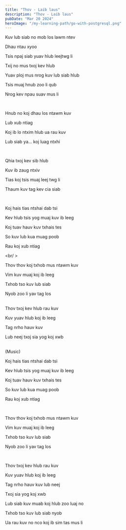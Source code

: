 ```yaml
---
title: "Thov - Laib laus"
description: "Thov - Laib laus"
pubDate: "Mar 20 2024"
heroImage: "/my-learning-path/go-with-postgresql.png"
---
```


Kuv lub siab no mob los lawm ntev

Dhau ntau xyoo

Tsis npaj siab yuav hlub leejtwg li

Txij no mus txoj kev hlub

Yuav ploj mus nrog kuv lub siab hlub

Tsis muaj hnub zoo li qub

Nrog kev npau suav mus li

<br />

Hnub no koj dhau los ntawm kuv

Lub xub ntiag

Koj ib lo ntxim hlub ua rau kuv

Lub siab ya... koj luag ntxhi

<br />

Qhia txoj kev sib hlub

Kuv ib zaug ntxiv

Tias koj tsis muaj leej twg li

Thaum kuv tag kev cia siab

<br />

Koj hais tias ntshai dab tsi

Kev hlub tsis yog muaj kuv ib leeg

Koj tuav hauv kuv txhais tes

So kuv lub kua muag poob

Rau koj xub ntiag

<br/ >

Thov thov koj txhob mus ntawm kuv

Vim kuv muaj koj ib leeg

Txhob tso kuv lub siab

Nyob zoo li yav tag los

<br />
Thov txoj kev hlub rau kuv

Kuv yuav hlub koj ib leeg

Tag nrho hauv kuv

Lub neej txoj sia yog koj xwb

<br />
(Music)
<br />

Koj hais tias ntshai dab tsi

Kev hlub tsis yog muaj kuv ib leeg

Koj tuav hauv kuv txhais tes

So kuv lub kua muag poob

Rau koj xub ntiag

<br />

Thov thov koj txhob mus ntawm kuv

Vim kuv muaj koj ib leeg

Txhob tso kuv lub siab

Nyob zoo li yav tag los

<br />

Thov txoj kev hlub rau kuv

Kuv yuav hlub koj ib leeg

Tag nrho hauv kuv lub neej

Txoj sia yog koj xwb

Lub siab kuv muab koj hlub zoo luaj no

Txhob tso kuv lub siab nyob

Ua rau kuv no nco koj ib sim tas mus li
